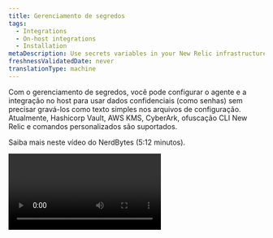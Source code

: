 ```yaml
---
title: Gerenciamento de segredos
tags:
  - Integrations
  - On-host integrations
  - Installation
metaDescription: Use secrets variables in your New Relic infrastructure integration configuration to inject sensitive data that you don’t want in your configuration files.
freshnessValidatedDate: never
translationType: machine
---
```


Com o gerenciamento de segredos, você pode configurar o agente e a integração no host para usar dados confidenciais (como senhas) sem precisar gravá-los como texto simples nos arquivos de configuração. Atualmente, Hashicorp Vault, AWS KMS, CyberArk, ofuscação CLI New Relic e comandos personalizados são suportados.

Saiba mais neste vídeo do NerdBytes (5:12 minutos).

<Video id="8NAUi0H2sfU" type="youtube" />

## Definir segredos

Para usar segredos em um arquivo YAML de configuração:

1. Defina uma seção `variables`, onde cada entrada é um nome para um objeto secreto.
2. Em cada entrada, inclua a origem do segredo e a configuração adequada para recuperar esses segredos.
3. Na seção de configuração geral, defina `${variable.property}` espaço reservado que será automaticamente substituído pelas propriedades do objeto secreto. O objeto secreto pode ser definido como uma string simples ou um objeto JSON.

<Callout variant="important">
  Se a recuperação dos segredos falhar, a integração não será executada, pois o agente de infraestrutura não possui todos os dados necessários para executar.
</Callout>

Por exemplo, a configuração a seguir recuperará um objeto chamado `creds` do Vault (você pode definir o nome do objeto para o segredo). Vamos supor que o objeto armazenado seja um JSON válido com uma propriedade chamada `user` e outra propriedade chamada `password`. Queremos usá-los para definir as credenciais HTTP básicas da propriedade `status_url` de uma integração Nginx no host:

```
variables:
  creds:
    vault:
      http:
        url: http://my.vault.host/v1/newengine/data/secret
        headers:
          X-Vault-Token: my-vault-token
integrations:
  - name: nri-nginx
    env:
      METRICS: "true"
      STATUS_URL: http://${creds.user}:${creds.password}@example.com/status
      STATUS_MODULE: discover
      REMOTE_MONITORING: true
    interval: 30s
    labels:
      env: production
      role: load_balancer
```

<Callout variant="tip">
  Tanto strings simples quanto objetos JSON válidos podem ser recuperados de variáveis.\
  Ao usar objetos JSON, certifique-se de que as chaves e os valores estejam entre aspas duplas.
</Callout>

## Usando variáveis de ambiente [#using-variables]

Variáveis de ambiente podem ser usadas na seção `variables` com a notação `{{MY_ENV_VAR}}` . Ao fazer isso, as variáveis de ambiente são expandidas e seu valor é substituído em tempo de execução.

Use este método para evitar que valores confidenciais, como token ou chaves de ofuscação, sejam incluídos no arquivo de configuração.

Ao usar variáveis de ambiente em arquivos de configuração de integração no host, a configuração [passthrough\_environment](/docs/infrastructure/install-infrastructure-agent/configuration/infrastructure-agent-configuration-settings#passthrough_-environment) deve ser definida.

## Variáveis de segredos [#variables]

Defina segredos em cada configuração em uma seção `variables` . Cada entrada é um nome de segredo definido pelo usuário que armazenará as propriedades dos segredos recuperados. Cada variável pode conter as seguintes propriedades:

<table>
  <thead>
    <tr>
      <th style={{ width: "250px" }}>
        Chave YAML
      </th>

      <th>
        Descrição
      </th>
    </tr>
  </thead>

  <tbody>
    <tr>
      <td>
        `ttl`

        Tipo: Corda
      </td>

      <td>
        Quantidade de tempo antes que um segredo seja atualizado. Pode ser um número seguido por uma unidade de tempo (`s`, `m` ou `h`).

        Exemplos: `30s`, `10m`, `1h`

        Padrão: `1h`
      </td>
    </tr>

    <tr>
      <td>
        `aws-kms`
      </td>

      <td>
        [Configuração de recuperação de segredo AWS KMS](#aws-kms-secrets)
      </td>
    </tr>

    <tr>
      <td>
        `vault`
      </td>

      <td>
        [Configuração de recuperação de segredo do Vault](#vault-secrets)
      </td>
    </tr>

    <tr>
      <td>
        `cyberark-cli`
      </td>

      <td>
        Configuração da interface de linha de comando do CyberArk
      </td>
    </tr>

    <tr>
      <td>
        `cyberark-api`
      </td>

      <td>
        [Configuração API REST do CyberArk](#cyberark-api)
      </td>
    </tr>

    <tr>
      <td>
        `obfuscated`
      </td>

      <td>
        [Ofuscação New Relic CLI](#newrelic-cli-obfuscation)
      </td>
    </tr>
  </tbody>
</table>

## Segredos do AWS KMS

Para recuperar seus segredos do Amazon KMS, você pode definir as propriedades a seguir na seção `aws-kms` . Nem todos os campos são obrigatórios. Por exemplo, você precisará de `data`, `file` ou `http` para fornecer a string KMS codificada.

<table>
  <thead>
    <tr>
      <th style={{ width: "250px" }}>
        Chave YAML
      </th>

      <th>
        Descrição
      </th>
    </tr>
  </thead>

  <tbody>
    <tr>
      <td>
        `data`

        Tipo: Corda
      </td>

      <td>
        String KMS codificada em Base64 para descriptografar
      </td>
    </tr>

    <tr>
      <td>
        `file`

        Tipo: Corda
      </td>

      <td>
        Caminho para o arquivo que contém a string KMS codificada em Base64 para descriptografar
      </td>
    </tr>

    <tr>
      <td>
        `http`

        Tipo: propriedades YAML
      </td>

      <td>
        Configuração HTTP a ser usada para solicitar a string KMS codificada em Base64 para descriptografar. Para obter mais informações, consulte [Cofre `http`](#vault-secrets).
      </td>
    </tr>

    <tr>
      <td>
        `credential_file`

        Tipo: Corda
      </td>

      <td>
        Caminho para o arquivo de credenciais da AWS
      </td>
    </tr>

    <tr>
      <td>
        `config_file`

        Tipo: Corda
      </td>

      <td>
        Caminho para o arquivo de configuração da AWS
      </td>
    </tr>

    <tr>
      <td>
        `region`

        Tipo: Corda
      </td>

      <td>
        Região AWS KMS
      </td>
    </tr>

    <tr>
      <td>
        `type`

        Tipo: String (`plain`, `equal` ou `json`)
      </td>

      <td>
        Formato do valor secreto:

        * `plain`: uma string bruta a ser armazenada diretamente na variável de destino.

        * `equal`: uma string de uma linha `key=property` a ser armazenada como propriedades do objeto na variável de destino.

        * `json`: um objeto JSON a ser armazenado como propriedades na variável de destino.

          Os segredos do tipo `plain` ou `json` usam notação de ponto; por exemplo, `${mysecret.nestedkey}`.
      </td>
    </tr>
  </tbody>
</table>

O exemplo a seguir permitirá recuperar uma string de senha simples do AWS KMS. Ele deve ser descriptografado da string codificada `data` fornecida.

```
variables:
  myPassword:
    aws-kms:
      data: T0hBSStGTEVY
      region: ap-southeast-2
      credential_file: "./my-aws-credentials-file"
      config_file: "./my-aws-config-file"
      type: plain
```

## Segredos do cofre

O Vault deve ativar um campo `http` contendo a configuração HTTP usada para conectar-se ao Vault. A entrada http pode conter as seguintes entradas:

<table>
  <thead>
    <tr>
      <th style={{ width: "250px" }}>
        Chave YAML
      </th>

      <th>
        Descrição
      </th>
    </tr>
  </thead>

  <tbody>
    <tr>
      <td>
        `url`

        Tipo: Corda
      </td>

      <td>
        URL para solicitar dados
      </td>
    </tr>

    <tr>
      <td>
        `tls_config`

        Tipo: propriedades YAML
      </td>

      <td>
        Use as [propriedades de configuração TLS](#tls-config-properties)
      </td>
    </tr>

    <tr>
      <td>
        `headers`

        Tipo: mapa YAML
      </td>

      <td>
        Solicitar cabeçalhos
      </td>
    </tr>
  </tbody>
</table>

### Propriedades tls\_config [#tls-config-properties]

<Callout variant="important">
  Os segredos devem usar notação de ponto, por exemplo, `${mysecret.nestedkey}`.
</Callout>

<table>
  <thead>
    <tr>
      <th style={{ width: "250px" }}>
        Chave YAML
      </th>

      <th>
        Descrição
      </th>
    </tr>
  </thead>

  <tbody>
    <tr>
      <td>
        `enable`

        Tipo: Booleano
      </td>

      <td>
        Habilitar TLS

        Padrão: `false`
      </td>
    </tr>

    <tr>
      <td>
        `insecure_skip_verify`

        Tipo: Booleano
      </td>

      <td>
        Ignorar a verificação da cadeia de certificados e do host do servidor

        Padrão: `false`
      </td>
    </tr>

    <tr>
      <td>
        `min_version`

        Tipo: UInt16
      </td>

      <td>
        A versão SSL/TLS mínima aceitável

        Padrão: `0` (que usa TLS versão 1.0)
      </td>
    </tr>

    <tr>
      <td>
        `max_version`

        Tipo: UInt16
      </td>

      <td>
        A versão SSL/TLS máxima aceitável

        Padrão: `0` (que usa TLS versão 1.3)
      </td>
    </tr>

    <tr>
      <td>
        `ca`

        Tipo: Corda
      </td>

      <td>
        Certificado TLS

        `""`
      </td>
    </tr>
  </tbody>
</table>

O exemplo a seguir recuperará um segredo usando um token do Vault de um servidor seguro e ignorará a verificação dos certificados do servidor:

```
variables:
  mydata:
    vault:
      http:
        url: https://my.vault.host/v1/newengine/data/secret
        headers:
          X-Vault-Token: my-vault-token
        tls_config:
          insecure_skip_verify: true
```

## Interface de linha de comando CyberArk [#cyberark-cli]

Para recuperar segredos da interface de linha de comando (CLI) CyberArk, use a seguinte configuração, todas as chaves são necessárias

<table>
  <thead>
    <tr>
      <th>
        Chave YAML
      </th>

      <th>
        Descrição
      </th>
    </tr>
  </thead>

  <tbody>
    <tr>
      <td style={{ textAlign: "left" }}>
        `cli`

        Tipo: string
      </td>

      <td>
        Caminho completo para o executável CyberArk CLI

        Padrão: &quot;&quot;
      </td>
    </tr>

    <tr>
      <td style={{ textAlign: "left" }}>
        `app`-eu ia

        Tipo: string
      </td>

      <td>
        ID do aplicativo do detentor do segredo

        Padrão: &quot;&quot;
      </td>
    </tr>

    <tr>
      <td style={{ textAlign: "left" }}>
        `safe`

        Tipo: string
      </td>

      <td>
        Cofre contendo o segredo

        Padrão: &quot;&quot;
      </td>
    </tr>

    <tr>
      <td style={{ textAlign: "left" }}>
        `folder`

        Tipo: string
      </td>

      <td>
        Pasta contendo o segredo

        Padrão: &quot;&quot;
      </td>
    </tr>

    <tr>
      <td style={{ textAlign: "left" }}>
        `object`

        Tipo: string
      </td>

      <td>
        O objeto ao qual o segredo está associado

        Padrão: &quot;&quot;
      </td>
    </tr>
  </tbody>
</table>

O exemplo a seguir recuperará um segredo do CyberArk usando a interface de linha de comando:

```
variables:
  credentials:
    cyberark-cli:
      cli: /full/path/to/clipasswordsdk
      app-id: my-appid
      safe: my-safe
      folder: my-folder
      object: my-object
```

## API REST CyberArk [#cyberark-api]

Para recuperar segredos usando a API REST CyberArk, deve haver uma chave `http` contendo a configuração HTTP. A chave `http` contém estas subchaves, apenas `url` é necessária:

<table>
  <thead>
    <tr>
      <th style={{ width: "250px" }}>
        Chave YAML
      </th>

      <th>
        Descrição
      </th>
    </tr>
  </thead>

  <tbody>
    <tr>
      <td>
        `url`

        Tipo: Corda
      </td>

      <td>
        URL para solicitar dados, esta chave é obrigatória

        Padrão: nenhum
      </td>
    </tr>

    <tr>
      <td>
        `tls_config`

        Tipo: propriedades YAML
      </td>

      <td>
        Use as [propriedades de configuração TLS](#tls-config-properties)
      </td>
    </tr>

    <tr>
      <td>
        `headers`

        Tipo: mapa YAML
      </td>

      <td>
        Solicitar cabeçalhos
      </td>
    </tr>
  </tbody>
</table>

O exemplo a seguir recuperará um segredo usando a API REST do CyberArk, ignorando a verificação do certificado do servidor:

```
variables:
  credentials:
    cyberark-api:
      http:
        url: https://hostname/AIMWebService/api/Accounts?AppID=myAppID&Query=Safe=mySafe;Object=myObject
        tls_config:
          insecure_skip_verify: true
```

Referindo-se ao exemplo acima, chame o nome de usuário e a senha assim:

```
   USERNAME: ${credentials.user}
   PASSWORD: ${credentials.password}
```

Observação: para o Microsoft SQL Server, se você usar um login de usuário de autenticação do Windows, deverá prefixar `USERNAME` com seu domínio. Por exemplo:

```
   USERNAME: <domain>\${credentials.user}
```

## Ofuscação New Relic CLI [#newrelic-cli-obfuscation]

<Callout variant="important">
  Recomendamos usar qualquer um dos provedores de segredos suportados em vez da simples ofuscação, sempre que possível. A simples ofuscação não garante a confidencialidade de suas credenciais, pois o processo pode ser revertido.

  Consulte nossas diretrizes abaixo para definir variáveis de ambiente e evitar a chave de ofuscação nos arquivos de configuração.

  Use o Powershell em hosts Windows, em vez da janela do prompt de comando, pois a janela do prompt de comando pode lidar com aspas de maneiras inesperadas.
</Callout>

<Callout variant="tip">
  O agente de infraestrutura 1.14.0 ou superior é necessário
</Callout>

Você pode usar o comando ofuscate da CLI do New Relic para ocultar informações confidenciais no agente de infraestrutura ou em qualquer arquivo de configuração de integração no host.

Passos:

* [Instale a CLI do New Relic](https://github.com/newrelic/newrelic-cli/blob/master/docs/GETTING_STARTED.md) em qualquer host (pode ser seu host de desenvolvimento).
* Execute o [comando CLI ofuscate](https://github.com/newrelic/newrelic-cli/blob/master/docs/cli/newrelic_agent_config_obfuscate.md) para gerar o valor ofuscado:

```
newrelic agent config obfuscate --value '<plain_text_config_value>' --key '<obfuscation_key>'
```

* Copie o resultado do comando cli no argumento `text` na seção `obfuscated` conforme mostrado nos exemplos abaixo.
* Você pode ofuscar blocos JSON se precisar fazer referência a vários valores em seu arquivo YML de configuração. Observe que pode ser necessário escapar das aspas `""` com barras invertidas em hosts Windows. Por exemplo: `'{\"attribute\":\"value\"...`. Além disso, use o Powershell em hosts Windows, em vez da janela do prompt de comando, pois a janela do prompt de comando pode lidar com aspas de maneiras inesperadas.

```
newrelic agent config obfuscate --value '{"attribute":"value","attribute2":"value2"}' --key '<obfuscation_key>'
```

<table>
  <thead>
    <tr>
      <th style={{ width: "250px" }}>
        Chave YAML
      </th>

      <th>
        Descrição
      </th>
    </tr>
  </thead>

  <tbody>
    <tr>
      <td>
        chave

        Tipo: Corda
      </td>

      <td>
        A string usada ao ofuscar o valor de texto simples usando a CLI do New Relic

        Padrão: nenhum
      </td>
    </tr>

    <tr>
      <td>
        `secret`

        Tipo: Corda
      </td>

      <td>
        A saída do comando newrelic-cli

        Padrão: nenhum
      </td>
    </tr>
  </tbody>
</table>

<DNT>
  **Integrations configuration example**
</DNT>

O exemplo a seguir permitirá recuperar o usuário e a senha do Nginx que foram ofuscados usando a CLI do New Relic. Este exemplo usa notação de ponto ao recuperar as credenciais, pois o valor ofuscado era um bloco JSON:

```
variables:
  creds:
    obfuscated:
      key: 'random_key_used_in_cli'
      secret: 'obscured_output_from_cli'
integrations:
  - name: nri-nginx
    env:
      METRICS: "true"
      STATUS_URL: http://${creds.user}:${creds.password}@example.com/status
      STATUS_MODULE: discover
      REMOTE_MONITORING: true
    interval: 30s
    labels:
      env: production
      role: load_balancer
```

É recomendado usar variáveis de ambiente para os argumentos de ofuscação, conforme mostrado no exemplo abaixo:

```
variables:
  creds:
    obfuscated:
      key: {{OBFUSCATION_KEY}}
      secret: {{OBFUSCATION_TEXT}}
integrations:
  - name: nri-nginx
    env:
      METRICS: "true"
      STATUS_URL: http://${creds.user}:${creds.password}@example.com/status
      STATUS_MODULE: discover
      REMOTE_MONITORING: true
    interval: 30s
    labels:
      env: production
      role: load_balancer
```

<DNT>
  **Agent configuration example**
</DNT>

Este exemplo permite recuperar uma string que contém os detalhes do proxy (usuário, senha e host):

```
variables:
  obfuscated_proxy:
    obfuscated:
      key: 'random_key_used_in_cli'
      secret: 'obscured_output_from_cli'

proxy: ${obfuscated_proxy}
```

## Comandos personalizados [#custom-commands]

<Callout variant="important">
  A configuração `command` requer o agente de infraestrutura `1.41.0` ou superior. Certifique-se de que o agente tenha as permissões necessárias para executar o `command` configurado com base nos requisitos do seu ambiente.
</Callout>

Você pode carregar o agente ou a configuração de integração a partir de comandos customizados disponíveis no mesmo host. O agente de infraestrutura detectará quando a configuração deve ser inicialmente carregada a partir de uma saída `command` e manterá os valores atualizados com base em um tempo de atualização `ttl` .

O formato de saída esperado para o comando é JSON ou String:

### JSON

A seguinte estrutura JSON é esperada como saída principal (stdout) do `command` definido:

```
{
  "data": {
    "myKey": "myValue"
  }, 
  "ttl": "24h"
}
```

* Um campo `data` de nível superior é obrigatório.
* Um campo `ttl` de nível superior é obrigatório.

Ele pode então ser usado em qualquer arquivo de configuração usando a notação `${myVariable.key}` . No exemplo a seguir, um comando `my-custom-auth` é executado com um parâmetro `domain` e depois carrega o `token` resultante como uma configuração de agente:

```
variables:
  myToken:
    command:
      path: '/path/to/my-custom-auth-json'
      args: ["--domain", "myDomain", "--other_param", "otherValue"] 
      ttl: 24h
      
# my-custom-auth output example: {"data":{"token":"XXXXYYYYZZZZ"}, "ttl": "24h"}
# the `token` result can be included as ${myToken.token} in any configuration.
  
http:
  headers: 
    "Proxy-Authorization": ${myToken.token}
```

### String (texto/simples)

Se a saída do comando for uma string simples, ela poderá ser referenciada na configuração usando a notação `${myVar}` .

Exemplo:

```
variables:
  myToken:
    command:
      path: '/path/to/my-custom-auth-string'
      args: ["arg1", "arg2"] 
      ttl: 24h
      
# my-custom-auth output example: "XXXXYYYYZZZZ"
# the `token` result can be included as ${myToken} on any configuration.
  
http:
  headers: 
    "Proxy-Authorization": ${myToken}
```